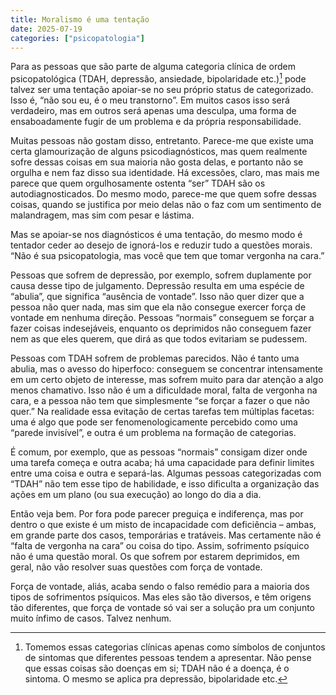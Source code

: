 ```yaml
---
title: Moralismo é uma tentação
date: 2025-07-19
categories: ["psicopatologia"]
---
```


Para as pessoas que são parte de alguma categoria clínica de ordem psicopatológica (TDAH, depressão, ansiedade, bipolaridade etc.)[^1] pode talvez ser uma tentação apoiar-se no seu próprio status de categorizado. Isso é, "não sou eu, é o meu transtorno". Em muitos casos isso será verdadeiro, mas em outros será apenas uma desculpa, uma forma de ensaboadamente fugir de um problema e da própria responsabilidade.

[^1]: Tomemos essas categorias clínicas apenas como símbolos de conjuntos de sintomas que diferentes pessoas tendem a apresentar. Não pense que essas coisas são doenças em si; TDAH não é a doença, é o sintoma. O mesmo se aplica pra depressão, bipolaridade etc.

Muitas pessoas não gostam disso, entretanto. Parece-me que existe uma certa glamourização de alguns psicodiagnósticos, mas quem realmente sofre dessas coisas em sua maioria não gosta delas, e portanto não se orgulha e nem faz disso sua identidade. Há excessões, claro, mas mais me parece que quem orgulhosamente ostenta "ser" TDAH são os autodiagnosticados. Do mesmo modo, parece-me que quem sofre dessas coisas, quando se justifica por meio delas não o faz com um sentimento de malandragem, mas sim com pesar e lástima.

Mas se apoiar-se nos diagnósticos é uma tentação, do mesmo modo é tentador ceder ao desejo de ignorá-los e reduzir tudo a questões morais. "Não é sua psicopatologia, mas você que tem que tomar vergonha na cara."

Pessoas que sofrem de depressão, por exemplo, sofrem duplamente por causa desse tipo de julgamento. Depressão resulta em uma espécie de "abulia", que significa "ausência de vontade". Isso não quer dizer que a pessoa não quer nada, mas sim que ela não consegue exercer força de vontade em nenhuma direção. Pessoas "normais" conseguem se forçar a fazer coisas indesejáveis, enquanto os deprimidos não conseguem fazer nem as que eles querem, que dirá as que todos evitariam se pudessem.

Pessoas com TDAH sofrem de problemas parecidos. Não é tanto uma abulia, mas o avesso do hiperfoco: conseguem se concentrar intensamente em um certo objeto de interesse, mas sofrem muito para dar atenção a algo menos chamativo. Isso não é um a dificuldade moral, falta de vergonha na cara, e a pessoa não tem que simplesmente "se forçar a fazer o que não quer." Na realidade essa evitação de certas tarefas tem múltiplas facetas: uma é algo que pode ser fenomenologicamente percebido como uma "parede invisível", e outra é um problema na formação de categorias. 

É comum, por exemplo, que as pessoas "normais" consigam dizer onde uma tarefa começa e outra acaba; há uma capacidade para definir limites entre uma coisa e outra e separá-las. Algumas pessoas categorizadas com "TDAH" não tem esse tipo de habilidade, e isso dificulta a organização das ações em um plano (ou sua execução) ao longo do dia a dia.

Então veja bem. Por fora pode parecer preguiça e indiferença, mas por dentro o que existe é um misto de incapacidade com deficiência -- ambas, em grande parte dos casos, temporárias e tratáveis. Mas certamente não é "falta de vergonha na cara" ou coisa do tipo. Assim, sofrimento psíquico não é uma questão moral. Os que sofrem por estarem deprimidos, em geral, não vão resolver suas questões com força de vontade. 

Força de vontade, aliás, acaba sendo o falso remédio para a maioria dos tipos de sofrimentos psíquicos. Mas eles são tão diversos, e têm origens tão diferentes, que força de vontade só vai ser a solução pra um conjunto muito ínfimo de casos. Talvez nenhum.